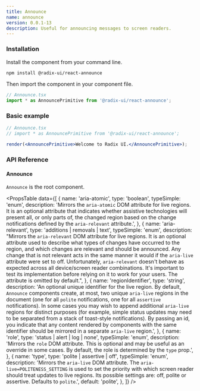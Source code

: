 ```yaml
---
title: Announce
name: announce
version: 0.0.1-13
description: Useful for announcing messages to screen readers.
---
```


### Installation

Install the component from your command line.

```bash
npm install @radix-ui/react-announce
```

Then import the component in your component file.

```jsx
// Announce.tsx
import * as AnnouncePrimitive from '@radix-ui/react-announce';
```

### Basic example

```jsx
// Announce.tsx
// import * as AnnouncePrimitive from '@radix-ui/react-announce';

render(<AnnouncePrimitive>Welcome to Radix UI.</AnnouncePrimitive>);
```

### API Reference

#### Announce

`Announce` is the root component.

<PropsTable
  data={[
    {
      name: 'aria-atomic',
      type: 'boolean',
      typeSimple: 'enum',
      description:
        'Mirrors the `aria-atomic` DOM attribute for live regions. It is an optional attribute that indicates whether assistive technologies will present all, or only parts of, the changed region based on the change notifications defined by the `aria-relevant` attribute.',
    },
    {
      name: 'aria-relevant',
      type: 'additions | removals | text',
      typeSimple: 'enum',
      description:
        "Mirrors the `aria-relevant` DOM attribute for live regions. It is an optional attribute used to describe what types of changes have occurred to the region, and which changes are relevant and should be announced. Any change that is not relevant acts in the same manner it would if the `aria-live` attribute were set to off. Unfortunately, `aria-relevant` doesn't behave as expected across all device/screen reader combinations. It's important to test its implementation before relying on it to work for your users. The attribute is omitted by default.",
    },
    {
      name: 'regionIdentifier',
      type: 'string',
      description:
        'An optional unique identifier for the live region. By default, `Announce` components create, at most, two unique `aria-live` regions in the document (one for all `polite` notifications, one for all `assertive` notifications). In some cases you may wish to append additional `aria-live` regions for distinct purposes (for example, simple status updates may need to be separated from a stack of toast-style notifications). By passing an id, you indicate that any content rendered by components with the same identifier should be mirrored in a separate `aria-live` region.',
    },
    {
      name: 'role',
      type: 'status | alert | log | none',
      typeSimple: 'enum',
      description:
        'Mirrors the `role` DOM attribute. This is optional and may be useful as an override in some cases. By default, the role is determined by the `type` prop.',
    },
    {
      name: 'type',
      type: 'polite | assertive | off',
      typeSimple: 'enum',
      description:
        'Mirrors the `aria-live` DOM attribute. The `aria-live=POLITENESS_SETTING` is used to set the priority with which screen reader should treat updates to live regions. Its possible settings are: off, polite or assertive. Defaults to `polite`.',
      default: 'polite',
    },
  ]}
/>

